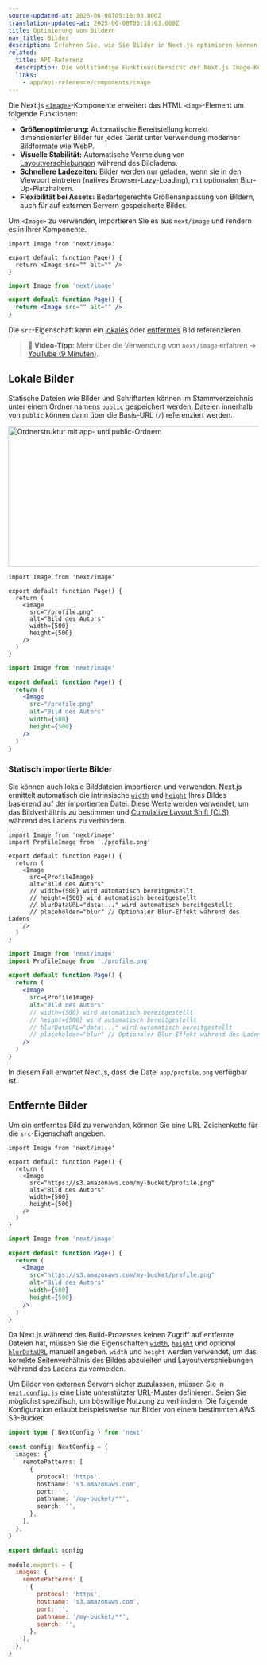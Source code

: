```yaml
---
source-updated-at: 2025-06-08T05:18:03.000Z
translation-updated-at: 2025-06-08T05:18:03.000Z
title: Optimierung von Bildern
nav_title: Bilder
description: Erfahren Sie, wie Sie Bilder in Next.js optimieren können
related:
  title: API-Referenz
  description: Die vollständige Funktionsübersicht der Next.js Image-Komponente finden Sie in der API-Referenz.
  links:
    - app/api-reference/components/image
---
```


Die Next.js [`<Image>`](/docs/app/api-reference/components/image)-Komponente erweitert das HTML `<img>`-Element um folgende Funktionen:

- **Größenoptimierung:** Automatische Bereitstellung korrekt dimensionierter Bilder für jedes Gerät unter Verwendung moderner Bildformate wie WebP.
- **Visuelle Stabilität:** Automatische Vermeidung von [Layoutverschiebungen](https://web.dev/articles/cls) während des Bildladens.
- **Schnellere Ladezeiten:** Bilder werden nur geladen, wenn sie in den Viewport eintreten (natives Browser-Lazy-Loading), mit optionalen Blur-Up-Platzhaltern.
- **Flexibilität bei Assets:** Bedarfsgerechte Größenanpassung von Bildern, auch für auf externen Servern gespeicherte Bilder.

Um `<Image>` zu verwenden, importieren Sie es aus `next/image` und rendern es in Ihrer Komponente.

```tsx filename="app/page.tsx" switcher
import Image from 'next/image'

export default function Page() {
  return <Image src="" alt="" />
}
```

```jsx filename="app/page.js" switcher
import Image from 'next/image'

export default function Page() {
  return <Image src="" alt="" />
}
```

Die `src`-Eigenschaft kann ein [lokales](#lokale-bilder) oder [entferntes](#entfernte-bilder) Bild referenzieren.

> **🎥 Video-Tipp:** Mehr über die Verwendung von `next/image` erfahren → [YouTube (9 Minuten)](https://youtu.be/IU_qq_c_lKA).

## Lokale Bilder

Statische Dateien wie Bilder und Schriftarten können im Stammverzeichnis unter einem Ordner namens [`public`](/docs/app/api-reference/file-conventions/public-folder) gespeichert werden. Dateien innerhalb von `public` können dann über die Basis-URL (`/`) referenziert werden.

<Image
  alt="Ordnerstruktur mit app- und public-Ordnern"
  srcLight="/docs/light/public-folder.png"
  srcDark="/docs/dark/public-folder.png"
  width="1600"
  height="282"
/>

```tsx filename="app/page.tsx" switcher
import Image from 'next/image'

export default function Page() {
  return (
    <Image
      src="/profile.png"
      alt="Bild des Autors"
      width={500}
      height={500}
    />
  )
}
```

```jsx filename="app/page.js" switcher
import Image from 'next/image'

export default function Page() {
  return (
    <Image
      src="/profile.png"
      alt="Bild des Autors"
      width={500}
      height={500}
    />
  )
}
```

### Statisch importierte Bilder

Sie können auch lokale Bilddateien importieren und verwenden. Next.js ermittelt automatisch die intrinsische [`width`](/docs/app/api-reference/components/image#width-and-height) und [`height`](/docs/app/api-reference/components/image#width-and-height) Ihres Bildes basierend auf der importierten Datei. Diese Werte werden verwendet, um das Bildverhältnis zu bestimmen und [Cumulative Layout Shift (CLS)](https://web.dev/articles/cls) während des Ladens zu verhindern.

```tsx filename="app/page.tsx" switcher
import Image from 'next/image'
import ProfileImage from './profile.png'

export default function Page() {
  return (
    <Image
      src={ProfileImage}
      alt="Bild des Autors"
      // width={500} wird automatisch bereitgestellt
      // height={500} wird automatisch bereitgestellt
      // blurDataURL="data:..." wird automatisch bereitgestellt
      // placeholder="blur" // Optionaler Blur-Effekt während des Ladens
    />
  )
}
```

```jsx filename="app/page.js" switcher
import Image from 'next/image'
import ProfileImage from './profile.png'

export default function Page() {
  return (
    <Image
      src={ProfileImage}
      alt="Bild des Autors"
      // width={500} wird automatisch bereitgestellt
      // height={500} wird automatisch bereitgestellt
      // blurDataURL="data:..." wird automatisch bereitgestellt
      // placeholder="blur" // Optionaler Blur-Effekt während des Ladens
    />
  )
}
```

In diesem Fall erwartet Next.js, dass die Datei `app/profile.png` verfügbar ist.

## Entfernte Bilder

Um ein entferntes Bild zu verwenden, können Sie eine URL-Zeichenkette für die `src`-Eigenschaft angeben.

```tsx filename="app/page.tsx" switcher
import Image from 'next/image'

export default function Page() {
  return (
    <Image
      src="https://s3.amazonaws.com/my-bucket/profile.png"
      alt="Bild des Autors"
      width={500}
      height={500}
    />
  )
}
```

```jsx filename="app/page.js" switcher
import Image from 'next/image'

export default function Page() {
  return (
    <Image
      src="https://s3.amazonaws.com/my-bucket/profile.png"
      alt="Bild des Autors"
      width={500}
      height={500}
    />
  )
}
```

Da Next.js während des Build-Prozesses keinen Zugriff auf entfernte Dateien hat, müssen Sie die Eigenschaften [`width`](/docs/app/api-reference/components/image#width-and-height), [`height`](/docs/app/api-reference/components/image#width-and-height) und optional [`blurDataURL`](/docs/app/api-reference/components/image#blurdataurl) manuell angeben. `width` und `height` werden verwendet, um das korrekte Seitenverhältnis des Bildes abzuleiten und Layoutverschiebungen während des Ladens zu vermeiden.

Um Bilder von externen Servern sicher zuzulassen, müssen Sie in [`next.config.js`](/docs/app/api-reference/config/next-config-js) eine Liste unterstützter URL-Muster definieren. Seien Sie möglichst spezifisch, um böswillige Nutzung zu verhindern. Die folgende Konfiguration erlaubt beispielsweise nur Bilder von einem bestimmten AWS S3-Bucket:

```ts filename="next.config.ts" switcher
import type { NextConfig } from 'next'

const config: NextConfig = {
  images: {
    remotePatterns: [
      {
        protocol: 'https',
        hostname: 's3.amazonaws.com',
        port: '',
        pathname: '/my-bucket/**',
        search: '',
      },
    ],
  },
}

export default config
```

```js filename="next.config.js" switcher
module.exports = {
  images: {
    remotePatterns: [
      {
        protocol: 'https',
        hostname: 's3.amazonaws.com',
        port: '',
        pathname: '/my-bucket/**',
        search: '',
      },
    ],
  },
}
```